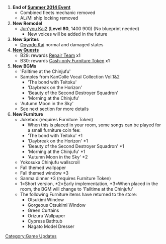 # '''End of [[Summer 2014 Event]]'''
#* Combined fleets mechanic removed
#* AL/MI ship locking removed
# '''New Remodel'''
#* [[Jun'you|Jun'you Kai2]] ('''Level 80''', {{Ammo}}1400 {{Steel}}900) (No blueprint needed)
#**New voices will be added in the future
# '''New Sprites'''
#* [[Ooyodo|Ooyodo Kai]] normal and damaged states
# '''[[Quests|New Quests]]'''
#* B29: rewards [[Repair Team]]<span style="color:rgb(0,0,0);"> x1</span>
#* B30: rewards [[Shop|Cash-only Furniture Token]]<span style="color:rgb(0,0,0);"> x1</span>
# '''New BGMs'''
#* 'Falltime at the Chinjufu'
#* Samples from KanColle Vocal Collection Vol.1&2
#** 'The bond with Teitoku'
#** 'Daybreak on the Horizon'
#** 'Beauty of the Second Destroyer Squadron'
#** 'Morning at the Chinjufu'
#* 'Autumn Moon in the Sky'
#* See next section for more details
# '''New Furniture'''
#* Jukebox (requires Furniture Token)
#** When this is placed in your room, some songs can be played for a small furniture coin fee:
#** 'The bond with Teitoku' *1
#** 'Daybreak on the Horizon' *1
#** 'Beauty of the Second Destroyer Squadron' *1
#** 'Morning at the Chinjufu' *1
#** 'Autumn Moon in the Sky' *2
#* Yokosuka Chinjufu wallscroll
#* Fall themed wallpaper
#* Fall themed window *3
#* Sanma dinner *3 (requires Furniture Token)
#*1=Short version, *2=Early implementation, *3=When placed in the room, the BGM will change to 'Falltime at the Chinjufu'
#* The following Furniture items have returned to the store:
#** Otsukimi Window
#** Gorgeous Otsukimi Window
#** Green Curtains
#** Orizuru Wallpaper
#** Cypress Bathtub
#** Nagato Model Dresser
[[Category:Game Updates]]